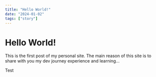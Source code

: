 ```yaml
---
title: "Hello World!"
date: "2024-01-02"
tags: ["story"]
---
```


# Hello World!

This is the first post of my personal site. The main reason of this site is to share with you my dev journey experience and learning...

Test
